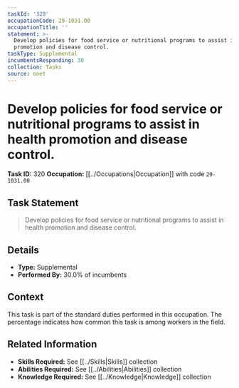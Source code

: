 ```yaml
---
taskId: '320'
occupationCode: 29-1031.00
occupationTitle: ''
statement: >-
  Develop policies for food service or nutritional programs to assist in health
  promotion and disease control.
taskType: Supplemental
incumbentsResponding: 30
collection: Tasks
source: onet
---
```

# Develop policies for food service or nutritional programs to assist in health promotion and disease control.

**Task ID:** 320
**Occupation:** [[../Occupations|Occupation]] with code `29-1031.00`

## Task Statement

> Develop policies for food service or nutritional programs to assist in health promotion and disease control.

## Details

- **Type:** Supplemental
- **Performed By:** 30.0% of incumbents

## Context

This task is part of the standard duties performed in this occupation. The percentage indicates how common this task is among workers in the field.

## Related Information

- **Skills Required:** See [[../Skills|Skills]] collection
- **Abilities Required:** See [[../Abilities|Abilities]] collection
- **Knowledge Required:** See [[../Knowledge|Knowledge]] collection
